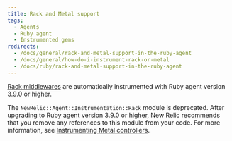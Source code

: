 ```yaml
---
title: Rack and Metal support
tags:
  - Agents
  - Ruby agent
  - Instrumented gems
redirects:
  - /docs/general/rack-and-metal-support-in-the-ruby-agent
  - /docs/general/how-do-i-instrument-rack-or-metal
  - /docs/ruby/rack-and-metal-support-in-the-ruby-agent
---
```


[Rack middlewares](/docs/agents/ruby-agent/frameworks/rack-middlewares) are automatically instrumented with Ruby agent version 3.9.0 or higher.

The `NewRelic::Agent::Instrumentation::Rack` module is deprecated. After upgrading to Ruby agent version 3.9.0 or higher, New Relic recommends that you remove any references to this module from your code. For more information, see [Instrumenting Metal controllers](/docs/agents/ruby-agent/frameworks/instrumenting-metal-controllers).
